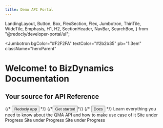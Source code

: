 ```yaml
---
title: Demo API Portal
---
```


  LandingLayout,
  Button,
  Box,
  FlexSection,
  Flex,
  Jumbotron,
  ThinTile,
  WideTile,
  Emphasis,
  H1,
  H2,
  SectionHeader,
  NavBar,
  SearchBox,
} from "@redocly/developer-portal/ui";



<Jumbotron
  bgColor="#F2F2FA"
  textColor="#2b2b35"
  pb="1.3em"
  className="heroParent"
>
  <NavBar location={props.location} standalone={true} />
  <span class="heroSectionLeft"></span>
  <H1 fontSize="26px" fontWeight="normal" className="headingzIndex">
    Welcome! to <span class="vm-bold">BizDynamics</span> Documentation
  </H1>
  <H2 mb="30px" className="headingzIndex">
    <span class="text">Your source for API Reference</span>
  </H2>
  <Flex justifyContent="center" zIndex="1">
    {/* <Button size="xlarge" to="https://app.redoc.ly">
      Redocly app
    </Button> */}
    <SearchBox className="home-search" pathPrefix={props.pathPrefix} />
    {/*<Button to="developer-portal/index.md" color="primary">
      Get started
    </Button>*/}
    {/* <Button variant="outlined" size="xlarge" to="https://redoc.ly/docs">
      Docs
    </Button> */}
  </Flex>
  <span class="heroSectionRight"></span>
</Jumbotron>
<Box my={30}>
  <FlexSection justifyContent="center" flexWrap="wrap" className="thin-tiles">
    <ThinTile
      to="developer-portal/index.md"
      icon={icon1}
      header="Quote Management and Analytics"
    >
      <span className="thintiletext">
        Learn everything you need to know about the QMA API and how to make use
        case of it
      </span>
    </ThinTile>
    <ThinTile to="" icon={icon2} header="iFoundry">
      <span className="thintiletext">Site under Progress</span>
    </ThinTile>
    <ThinTile to="" icon={icon3} header="Frameworks">
      <span className="thintiletext">Site under Progress</span>
    </ThinTile>
    <ThinTile to="" icon={icon4} header="Data Platform">
      <span className="thintiletext">Site under Progress</span>
    </ThinTile>
  </FlexSection>
</Box>
